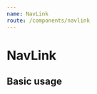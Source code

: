 ```yaml
---
name: NavLink
route: /components/navlink
---
```



# NavLink

<Props of={NavLink} />

## Basic usage

<Playground>
  <NavLink
    link={{
      url: 'https://demo.getdkan.com',
      label: 'DKAN Demo Site'
    }}
  />
</Playground>